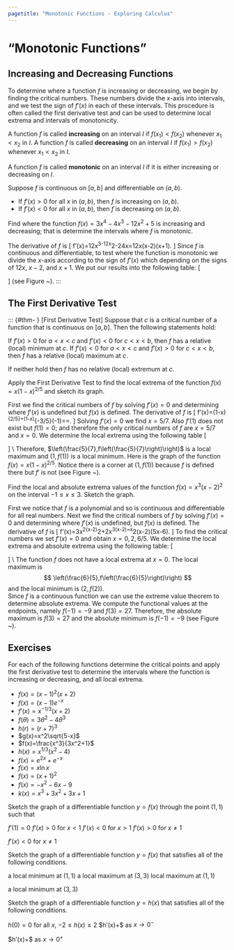 ```yaml
---
pagetitle: "Monotonic Functions - Exploring Calculus"
---
```

# "Monotonic Functions"


## Increasing and Decreasing Functions

To determine where a function $f$ is increasing or decreasing, we begin by finding the critical numbers. 
These numbers divide the $x$-axis into intervals, and we test the sign of $f'(x)$ in each of these intervals. 
This procedure is often called the first derivative test and can be used to determine local extrema and intervals of monotonicity.


::: {#def- }  
A function $f$ is called \index{increasing} **increasing**  on an interval $I$ if $f\left(x_1\right)<f\left(x_2\right)$ whenever $x_1<x_2$ in $I.$ 
A function $f$ is called \index{decreasing} **decreasing**  on an interval $I$ if $f\left(x_1\right)>f\left(x_2\right)$ whenever $x_1<x_2$ in $I.$ 
::: 


::: {#def- }  
A function $f$ is called \index{monotonic} **monotonic**  on an interval $I$ if it is either increasing or decreasing on $I.$ 
::: 


::: {#thm- }  
Suppose $f$ is continuous on $[a,b]$ and differentiable on $(a,b).$
 
- If $f'(x)>0$ for all $x$ in $(a,b),$ then $f$ is increasing on $(a,b).$
- If $f'(x)<0$ for all $x$ in $(a,b),$ then $f$ is decreasing on $(a,b).$ 
 
::: 


::: {#exm- }  
Find where the function $f(x)=3x^4-4x^3-12x^2+5$ is increasing and decreasing; that is determine the intervals where $f$ is monotonic.
::: 


::: {.solution } 
The derivative of $f$ is 
\[
f'(x)=12x^3-12x^2-24x=12x(x-2)(x+1).
\] 
Since $f$ is continuous and differentiable, to test where the function is monotonic we divide the $x$-axis according to the sign of $f'(x)$ which depending on the signs of $12x,$ $x-2,$ and $x+1.$ 
We put our results into the following table: 
\[
\begin{array}{c|c|c|c|c|l}
  \text{Interval}  &  12x  &  x-2  &  x+1  &  f'(x)\text{
   } & f \\ \hline
 x<-1 & - & - & - & - & \text{decreasing on } (-\infty ,-1) \\
 -1<x<0 & - & - & + & + & \text{increasing on } (-1,0) \\
 0<x<2 & + & - & + & - & \text{decreasing on } (0,2) \\
 x>2 & + & + & + & + & \text{increasing on } (2,\infty )
\end{array}
\]
(see Figure ~\ref{fig:graph9}). 
 ::: 

## The First Derivative Test


::: {#thm- } [First Derivative Test] 
Suppose that $c$ is a critical number of a function that is continuous on $[a,b].$ 
Then the following statements hold: 
 
\item If $f'(x)>0$ for $a<x<c$ and $f'(x)<0$ for $c<x<b,$ then $f$ has a relative (local) minimum at $c.$ 
\item If $f'(x)<0$ for $a<x<c$ and $f'(x)>0$ for $c<x<b,$ then $f$ has a relative (local) maximum at $c.$ 
\item If neither hold then $f$ has no relative (local) extremum at $c.$ 
 
::: 


::: {#exm- }  
Apply the First Derivative Test to find the local extrema of the function $f(x)=x(1-x)^{2/5}$ and sketch its graph.
::: 


::: {.solution } 
First we find the critical numbers of $f$ by solving $f'(x)=0$ and determining where $f'(x)$ is undefined but
$f(x)$ is defined. 
The derivative of $f$ is 
\[
f'(x)=(1-x)^{2/5}+\frac{2x}{5}(1-x)^{-3/5}(-1)=\frac{5(1-x)-2x}{5(1-x)^{3/5}}=\frac{5-7x}{5(1-x)^{3/5}}.
\] 
Solving $f'(x)=0$ we find $x=5/7.$ 
Also $f'(1)$ does not exist but $f(1)=0;$ and therefore the only critical numbers of $f$ are $x=5/7$ and $x=0.$ 
We determine the local extrema using the following table 
\[
\begin{array}{c|c|c|c|l}
  \text{Interval}  &  5-7x  &  (1-x)^{3/5}  &  f'(x)  & f(x) \\ \hline
 x<\frac{5}{7} & + & + & + & \text{ increasing on} \left(-\infty ,\frac{5}{7}\right) \\
 \frac{5}{7}<x<1 & - & + & - & \text{ decreasing on} \left(\frac{5}{7},1\right) \\
 x>1 & - & - & + & \text{ increasing on }(1,+\infty )
\end{array}
\] \\
Therefore, $\left(\frac{5}{7},f\left(\frac{5}{7}\right)\right)$ is a local maximum and $(1,f(1))$ is a local minimum. 
Here is the graph of the function $f(x)=x(1-x)^{2/5}.$ 
Notice there is a corner at $(1,f(1))$ because $f$ is defined there but $f'$ is not (see Figure ~\ref{fig:graph10}). 
::: 


::: {#exm- }  
Find the local and absolute extrema values of the function $f(x)=x^3(x-2)^2$ on the interval $-1\leq  x\leq  3.$ 
Sketch the graph. 
::: 

::: {.solution } 
First we notice that $f$ is a polynomial and so is continuous and differentiable for all real numbers. 
Next we find the critical numbers of $f$ by solving $f'(x)=0$ and determining where $f'(x)$ is undefined, but $f(x)$ is defined. 
The derivative of $f$ is 
\[
f'(x)=3x^2(x-2)^2+2x^3(x-2)=x^2(x-2)(5x-6).
\] 
To find the critical numbers we set $f'(x)=0$ and obtain $x=0,2,6/5.$ 
We determine the local extrema and absolute extrema using the following table:
\[
\begin{array}{c|c|c|c|c|l}
  \text{Interval}  &  x^2  &  x-2  &  5x-6  &  f'(x)\text{ } & f \\ \hline
 -1<x<0 & + & - & - & + & \text{ increasing on} (-1,0) \\
 0<x<\frac{6}{5} & + & - & - & + & \text{ increasing on } \left(0,\frac{6}{5}\right) \\
 \frac{6}{5}<x<2 & + & - & + & - & \text{ decreasing on }\left(\frac{6}{5},2\right) \\
 2<x<3 & + & + & + & + & \text{ increasing on } (2,3)
\end{array}
\] \\
The function $f$ does not have a local extrema at $x=0.$ 
The local maximum is 
$$
\left(\frac{6}{5},f\left(\frac{6}{5}\right)\right)
$$ 
and the local minimum is $(2,f(2)).$  
Since $f$ is a continuous function we can use the extreme value theorem to determine absolute extrema. 
We compute the functional values at the endpoints, namely $f(-1)=-9$ and $f(3)=27.$
Therefore, the absolute maximum is $f(3)=27$ and the absolute minimum is $f(-1)=-9$ (see Figure ~\ref{fig:graph11}). 
::: 



## Exercises

::: {#exr- } 
For each of the following functions determine the critical points and apply the first derivative test to determine the intervals where the function is increasing or decreasing, and all local extrema. 
 
- $f(x)=(x-1)^2(x+2)$
- $f(x)=(x-1)e^{-x}$
- $f'(x)=x^{-1/3}(x+2)$
- $f(\theta )=3\theta ^2-4\theta ^3$ 
- $h(r)=(r+7)^3$
- $g(x)=x^2\sqrt{5-x}$
- $f(x)=\frac{x^3}{3x^2+1}$ 
- $h(x)=x^{1/3}\left(x^2-4\right)$ 
- $f(x)=e^{2x}+e^{-x}$ 
- $f(x)=x \ln  x$ 
- $f(x)=(x+1)^2$
- $f(x)=-x^2-6x-9$ 
- $k(x)=x^3+3x^2+3x+1$ 
 
::: 

::: {#exr- } 
Sketch the graph of a differentiable function $y=f(x)$ through the point $(1,1)$ such that 
 
\item $f'(1)=0$
\item $f'(x)>0$ for $x<1$ 
\item $f'(x)<0$ for $x>1$
\item $f'(x)>0$ for $x\neq 1$ 
\item $f'(x)<0$ for $x\neq 1$ 
 
::: 

::: {#exr- } 
Sketch the graph of a differentiable function $y=f(x)$ that satisfies all of the following conditions.
 
\item a local minimum at $(1,1)$
\item a local maximum at $(3,3)$
\item local maximum at $(1,1)$
\item a local minimum at $(3,3)$ 
 
::: 

::: {#exr- } 
Sketch the graph of a differentiable function $y=h(x)$ that satisfies all of the following conditions.
 
\item $h(0)=0$ 
\item  for all $x$, $-2\leq h(x)\leq 2$ 
\item $h'(x)\to +\infty $ as $x\to 0^-$
\item $h'(x)\to +\infty $ as $x\to 0^+$ 
 
::: 


